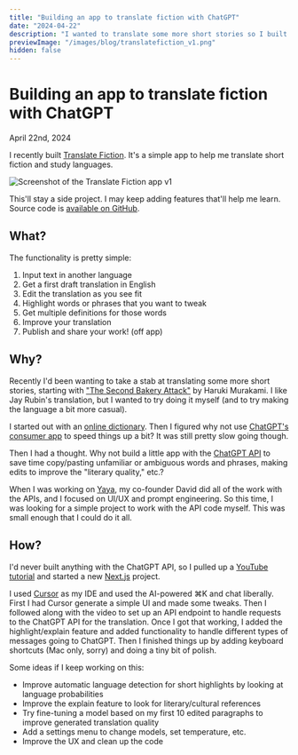 ```yaml
---
title: "Building an app to translate fiction with ChatGPT"
date: "2024-04-22"
description: "I wanted to translate some more short stories so I built a small app with the ChatGPT API."
previewImage: "/images/blog/translatefiction_v1.png"
hidden: false
---
```



# Building an app to translate fiction with ChatGPT

<time dateTime={date} className="muted italic">
  April 22nd, 2024
</time>

I recently built [Translate Fiction](https://translatefiction.vercel.app). It's a simple app to help me translate short fiction and study languages.

<Image
  src="/images/blog/translatefiction_v1.png"
  className="mx-auto"
  alt="Screenshot of the Translate Fiction app v1"
  width={600}
  height={600}
/>

This'll stay a side project. I may keep adding features that'll help me learn. Source code is [available on GitHub](https://github.com/patrickscoleman/translatefiction).

## What?

The functionality is pretty simple:

1. Input text in another language
1. Get a first draft translation in English
1. Edit the translation as you see fit
1. Highlight words or phrases that you want to tweak
1. Get multiple definitions for those words
1. Improve your translation
1. Publish and share your work! (off app)

## Why?

Recently I'd been wanting to take a stab at translating some more short stories, starting with ["The Second Bakery Attack"](https://en.wikipedia.org/wiki/The_Second_Bakery_Attack) by Haruki Murakami. I like Jay Rubin's translation, but I wanted to try doing it myself (and to try making the language a bit more casual).

I started out with an [online dictionary](https://jisho.org/). Then I figured why not use [ChatGPT's consumer app](https://chat.openai.com/) to speed things up a bit? It was still pretty slow going though.

Then I had a thought. Why not build a little app with the [ChatGPT API](https://platform.openai.com/) to save time copy/pasting unfamiliar or ambiguous words and phrases, making edits to improve the "literary quality," etc.?

When I was working on [Yaya](/posts/yaya), my co-founder David did all of the work with the APIs, and I focused on UI/UX and prompt engineering. So this time, I was looking for a simple project to work with the API code myself. This was small enough that I could do it all.

## How?

I'd never built anything with the ChatGPT API, so I pulled up a [YouTube tutorial](https://www.youtube.com/watch?v=KiWClrSVgfU) and started a new [Next.js](https://nextjs.org/) project.

I used [Cursor](https://cursor.sh/) as my IDE and used the AI-powered ⌘K and chat liberally. First I had Cursor generate a simple UI and made some tweaks. Then I followed along with the video to set up an API endpoint to handle requests to the ChatGPT API for the translation. Once I got that working, I added the highlight/explain feature and added functionality to handle different types of messages going to ChatGPT. Then I finished things up by adding keyboard shortcuts (Mac only, sorry) and doing a tiny bit of polish.

Some ideas if I keep working on this:

- Improve automatic language detection for short highlights by looking at language probabilities
- Improve the explain feature to look for literary/cultural references
- Try fine-tuning a model based on my first 10 edited paragraphs to improve generated translation quality
- Add a settings menu to change models, set temperature, etc.
- Improve the UX and clean up the code
